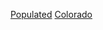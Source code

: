{{Commons category|Populated places in Colorado}}
{{GeoGroup|level=2}}
{{United States state settlements}}

[[Category:科羅拉多州地理|Populated]]
[[Category:美國各州聚居地|Colorado]]